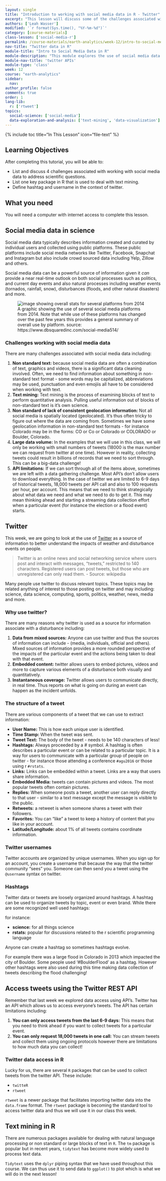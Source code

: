```yaml
---
layout: single
title: "Introduction to working with social media data in R - Twitter"
excerpt: "This lesson will discuss some of the challenges associated with working with social media data in science. These challenges include working with non standard text, large volumes of data, API limitations, and geolocation issues."
authors: ['Leah Wasser']
modified: '`r format(Sys.time(), "%Y-%m-%d")`'
category: [course-materials]
class-lesson: ['social-media-r']
permalink: /course-materials/earth-analytics/week-12/intro-to-social-media-text-mining-r/
nav-title: "Twitter data in R"
module-title: "Intro to Social Media Data in R"
module-description: "This module explores the use of social media data - specifically Twitter data to better understand the social impacts and perceptions of natural disturbances and other events. Working with social media requires the use of API's to access data, text mining to extract useful information from non-standard text and then finally analysis using text-mining workflows"
module-nav-title: 'twitter APIs'
module-type: 'class'
week: 12
course: "earth-analytics"
sidebar:
  nav:
author_profile: false
comments: true
order: 1
lang-lib:
  r: ['rtweet']
topics:
  social-science: ['social-media']
  data-exploration-and-analysis: ['text-mining', 'data-visualization']
---
```



{% include toc title="In This Lesson" icon="file-text" %}

<div class='notice--success' markdown="1">

## <i class="fa fa-graduation-cap" aria-hidden="true"></i> Learning Objectives

After completing this tutorial, you will be able to:

* List and discuss 4 challenges associated with working with social media data to address scientific questions.
* List one key package in R that is used to deal with text mining.
* Define hashtag and username in the context of twitter.

## <i class="fa fa-check-square-o fa-2" aria-hidden="true"></i> What you need

You will need a computer with internet access to complete this lesson.

</div>


## Social media data in science

Social media data typically describes information created and curated by
individual users and collected using public platforms. These public platforms
include social media networks like Twitter, Facebook, Snapchat and Instagram but
also include crowd sourced data including Yelp, Zillow and others.

Social media data can be a powerful source of information given it *can* provide
a near real-time outlook on both social processes such as politics, and current
day events and also natural processes including weather events (tornados, rainfall,
snow), disturbances (floods, and other natural disasters) and more.

<figure>
<img src="{{ site.url }}/images/course-materials/earth-analytics/week-12/social-media-3.png" alt="image showing overall stats for several platforms from 2014">
<figcaption>A graphic showing the use of several social media platforms from 2014. Note that while use of these platforms has changed over the past few years this provides a general summary of overall use by platform. source: https://www.dbsquaredinc.com/social-media514/</figcaption>
</figure>

### Challenges working with social media data

There are many challenges associated with social media data including:

1. **Non standard text:** because social media data are often a combination of text, graphics and videos, there is a significant data cleaning involved. Often,
we need to find information about something in non-standard text format - some
words may be capitalized, abbreviations may be used, punctuation and even
emojiis all have to be considered when working with text.
1. **Text mining:** Text mining is the process of examining blocks of text to
perform quantitative analysis. Pulling useful information out of blocks of non-standard text is it's own science.
1. **Non standard of lack of consistent geolocation information:** Not all social media is spatially located (geolocated). It's thus often tricky to figure
out where the data are coming from. Sometimes we have some geolocation information
in non-standard text formats - for instance Colorado may be in the forms: CO or Co
or Colorado or COLORADO or Boulder, Colorado.
1. **Large data volume:** In the examples that we will use in this class, we will
only be working with small numbers of tweets (18000 is the max number we can request from twitter at one time). However in reality, collecting tweets could result in billions of records that we need to sort through. This can be a big-data challenge!
1. **API limitations:** If we can sort through all of the items above, sometimes we are left with a data gathering challenge. Most API's don't allow users to download everything. In the case of twitter we are limited to 6-9 days of historical tweets, 18,000 tweets per API call and also to 100 requests per hour, per account. This means that we need to think strategically about what data we need and what we need to do to get it. This may mean thinking ahead and starting a streaming data collection effort when a particular event (for instance the election or a flood event) starts.

## Twitter

This week, we are going to look at the use of <a href="http://twitter.com" target="_blank">Twitter</a> as a source of information
to better understand the impacts of weather and disturbance events on people.

> Twitter is an online news and social networking service where users post and interact with messages, "tweets," restricted to 140 characters. Registered users can post tweets, but those who are unregistered can only read them. - Source: wikipedia

Many people use twitter to discuss relevant topics. These topics may be related
anything of interest to those posting on twitter and may including: science, data science, computing, sports, politics, weather, news, media and more.

### Why use twitter?

There are many reasons why twitter is used as a source for information associate with a disturbance including:

1. **Data from mixed sources:** Anyone can use twitter and thus the sources of information can include - (media, individuals, official and others). Mixed sources of information provides a more rounded perspective of the impacts of the particular event and the actions being taken to deal with that event.
1. **Embedded content:** twitter allows users to embed pictures, videos and more to capture various elements of a disturbance both visually and quantitatively.
1. **Instantaneous coverage:** Twitter allows users to communicate directly, in real time. Thus reports on what is going on during an event can happen as the incident unfolds.

### The structure of a tweet

There are various components of a tweet that we can use to extract information:

* **User Name:** This is how each unique user is identified.
* **Time Stamp:** When the tweet was sent.
* **Tweet Text:** The body of the tweet - needs to be 140 characters of less!
* **Hashtags:** Always proceeded by a # symbol. A hashtag is often describes a particular event or can be related to a particular topic. It is a way for users to communicate with a particular group of people on twitter - for instance those attending a conference `#agu2016` or those using r `#rstats`.
* **Links:** Links can be embedded within a tweet. Links are a way that users share information.
* **Embedded Media:** tweets can contain pictures and videos. The most popular tweets often contain pictures.
* **Replies:** When someone posts a tweet, another user can reply directly to that user - similar to a text message except the message is visible to the public.
* **Retweets:** a retweet is when someone shares a tweet with their followers.
* **Favorites:** You can "like" a tweet to keep a history of content that you like in your account.
* **Latitude/Longitude:** about 1% of all tweets contains coordinate information.

### Twitter usernames
Twitter accounts are organized by unique usernames. When you sign up for an account,
you create a username that because the way that the twitter community "sees" you.
Someone can then send you a tweet using the `@username` syntax on twitter.

### Hashtags

Twitter data or tweets are loosely organized around hashtags. A hashtag can be
used to organize tweets by topic, event or even brand. While there are some recognized well used hashtags:

for instance:

* **science:** for all things science
* **rstats:** popular for discussions related to the r scientific programming language

Anyone can create a hashtag so sometimes hashtags evolve.

For example there was a large flood in Colorado in 2013 which impacted the city of
Boulder. Some people used '#BoulderFlood' as a hashtag. However other hashtags were
also used during this time making data collection of tweets describing the flood
challenging!

## Access tweets using the Twitter REST API

Remember that last week we explored data access using API's. Twitter has an API
which allows us to access everyone's tweets. The API has certain limitations including:

1. **You can only access tweets from the last 6-9 days:** This means that you need
to think ahead if you want to collect tweets for a particular event.
2. **You can only request 18,000 tweets in one call:** You can stream tweets and collect them using ongoing protocols however there are limitations to how much data you can collect!

### Twitter data access in R

Lucky for us, there are several `R` packages that can be used to collect tweets
from the twitter API. These include:

* `twitteR`
* `rtweet`

`rtweet` is a newer package that facilitates importing twitter data into
the  `data.frame` format. The `rtweet` package is becoming the standard tool to
access twitter data and thus we will use it in our class this week.

## Text mining in R

There are numerous packages available for dealing with natural language processing
or non standard or large blocks of text in `R`. The `tm` package is popular but
in recent years, `tidytext` has become more widely used to process text data.

`Tidytext` uses the `dplyr` piping syntax that we have used throughout this course.
We can thus use it to send data to `ggplot()` to plot which is what we will do
in the next lesson!
